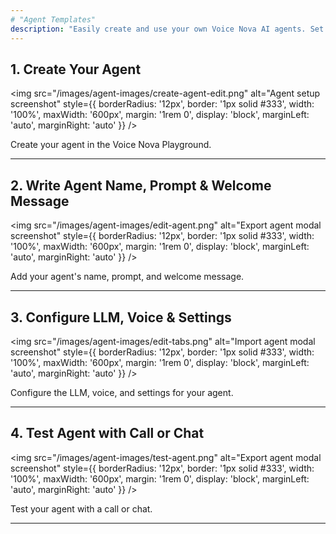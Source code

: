 ```yaml
---
# "Agent Templates"
description: "Easily create and use your own Voice Nova AI agents. Set them up quickly and make them work the way you want."
---
```


## 1. Create Your Agent

<img src="/images/agent-images/create-agent-edit.png" alt="Agent setup screenshot" style={{ borderRadius: '12px', border: '1px solid #333', width: '100%', maxWidth: '600px', margin: '1rem 0', display: 'block', marginLeft: 'auto', marginRight: 'auto' }} />
<p style={{ textAlign: 'center', color: '#bbb', fontSize: '1.05rem', marginTop: '0.5rem', marginBottom: '2rem', fontStyle: 'italic' }}>
  Create your agent in the Voice Nova Playground.
</p>

---

## 2. Write Agent Name, Prompt & Welcome Message

<img src="/images/agent-images/edit-agent.png" alt="Export agent modal screenshot" style={{ borderRadius: '12px', border: '1px solid #333', width: '100%', maxWidth: '600px', margin: '1rem 0', display: 'block', marginLeft: 'auto', marginRight: 'auto' }} />
<p style={{ textAlign: 'center', color: '#bbb', fontSize: '1.05rem', marginTop: '0.5rem', marginBottom: '2rem', fontStyle: 'italic' }}>
  Add your agent's name, prompt, and welcome message.
</p>

---

## 3. Configure LLM, Voice & Settings

<img src="/images/agent-images/edit-tabs.png" alt="Import agent modal screenshot" style={{ borderRadius: '12px', border: '1px solid #333', width: '100%', maxWidth: '600px', margin: '1rem 0', display: 'block', marginLeft: 'auto', marginRight: 'auto' }} />
<p style={{ textAlign: 'center', color: '#bbb', fontSize: '1.05rem', marginTop: '0.5rem', marginBottom: '2rem', fontStyle: 'italic' }}>
  Configure the LLM, voice, and settings for your agent.
</p>

---

## 4. Test Agent with Call or Chat

<img src="/images/agent-images/test-agent.png" alt="Export agent modal screenshot" style={{ borderRadius: '12px', border: '1px solid #333', width: '100%', maxWidth: '600px', margin: '1rem 0', display: 'block', marginLeft: 'auto', marginRight: 'auto' }} />
<p style={{ textAlign: 'center', color: '#bbb', fontSize: '1.05rem', marginTop: '0.5rem', marginBottom: '2rem', fontStyle: 'italic' }}>
  Test your agent with a call or chat.
</p>

---


